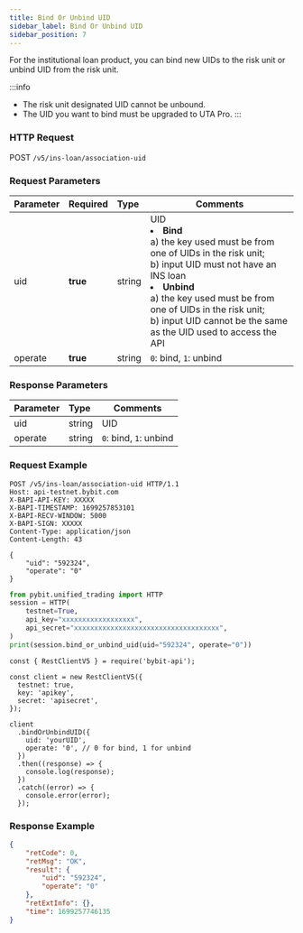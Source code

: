 ```yaml
---
title: Bind Or Unbind UID
sidebar_label: Bind Or Unbind UID
sidebar_position: 7
---
```

For the institutional loan product, you can bind new UIDs to the risk unit or unbind UID from the risk unit.

:::info
* The risk unit designated UID cannot be unbound.
* The UID you want to bind must be upgraded to UTA Pro.
:::

### HTTP Request
POST `/v5/ins-loan/association-uid`

### Request Parameters
| Parameter | Required | Type | Comments|
|:----- |:-------|:-----|------ |
|uid |**true** |string |UID <li><b>Bind</b><br/>a) the key used must be from one of UIDs in the risk unit; <br/>b) input UID must not have an INS loan</li><li><b>Unbind</b><br/>a) the key used must be from one of UIDs in the risk unit; <br/>b) input UID cannot be the same as the UID used to access the API</li>|
|operate |**true** |string |`0`: bind, `1`: unbind|

### Response Parameters
| Parameter | Type | Comments|
|:----- |:-----|----- |
|uid |string |UID|
|operate |string |`0`: bind, `1`: unbind|

### Request Example

<Tabs groupId="programming-languages">
<TabItem value="http" label="HTTP">

```http
POST /v5/ins-loan/association-uid HTTP/1.1
Host: api-testnet.bybit.com
X-BAPI-API-KEY: XXXXX
X-BAPI-TIMESTAMP: 1699257853101
X-BAPI-RECV-WINDOW: 5000
X-BAPI-SIGN: XXXXX
Content-Type: application/json
Content-Length: 43

{
    "uid": "592324",
    "operate": "0"
}
```

</TabItem>
<TabItem value="python" label="Python">

```python
from pybit.unified_trading import HTTP
session = HTTP(
    testnet=True,
    api_key="xxxxxxxxxxxxxxxxxx",
    api_secret="xxxxxxxxxxxxxxxxxxxxxxxxxxxxxxxxxxxx",
)
print(session.bind_or_unbind_uid(uid="592324", operate="0"))
```

</TabItem>

<TabItem value="Node" label="Node.js">

```n4js
const { RestClientV5 } = require('bybit-api');

const client = new RestClientV5({
  testnet: true,
  key: 'apikey',
  secret: 'apisecret',
});

client
  .bindOrUnbindUID({
    uid: 'yourUID',
    operate: '0', // 0 for bind, 1 for unbind
  })
  .then((response) => {
    console.log(response);
  })
  .catch((error) => {
    console.error(error);
  });
```

</TabItem>
</Tabs>

### Response Example

```json
{
    "retCode": 0,
    "retMsg": "OK",
    "result": {
        "uid": "592324",
        "operate": "0"
    },
    "retExtInfo": {},
    "time": 1699257746135
}
```
